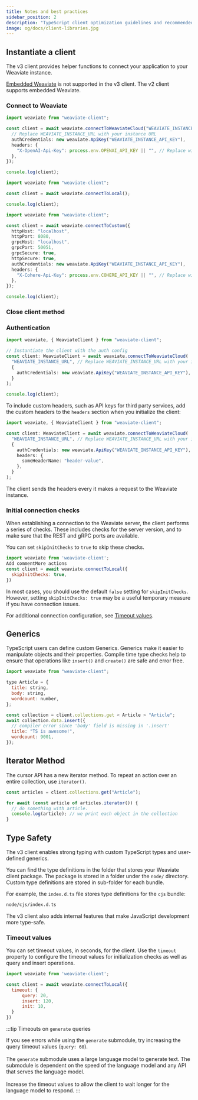 ```yaml
---
title: Notes and best practices
sidebar_position: 2
description: "TypeScript client optimization guidelines and recommended implementation patterns for web development."
image: og/docs/client-libraries.jpg
---
```



## Instantiate a client

The v3 client provides helper functions to connect your application to your Weaviate instance.

[Embedded Weaviate](/docs/weaviate/installation/embedded) is not supported in the v3 client. The v2 client supports embedded Weaviate.

### Connect to Weaviate

<Tabs groupId="platforms">
<TabItem value="wcd" label="WCD">

```ts
import weaviate from "weaviate-client";

const client = await weaviate.connectToWeaviateCloud("WEAVIATE_INSTANCE_URL", {
  // Replace WEAVIATE_INSTANCE_URL with your instance URL
  authCredentials: new weaviate.ApiKey("WEAVIATE_INSTANCE_API_KEY"),
  headers: {
    "X-OpenAI-Api-Key": process.env.OPENAI_API_KEY || "", // Replace with your inference API key
  },
});

console.log(client);
```

</TabItem>
<TabItem value="local" label="Local">

```ts
import weaviate from "weaviate-client";

const client = await weaviate.connectToLocal();

console.log(client);
```

</TabItem>
<TabItem value="custom" label="Custom">

```ts
import weaviate from "weaviate-client";

const client = await weaviate.connectToCustom({
  httpHost: "localhost",
  httpPort: 8080,
  grpcHost: "localhost",
  grpcPort: 50051,
  grpcSecure: true,
  httpSecure: true,
  authCredentials: new weaviate.ApiKey("WEAVIATE_INSTANCE_API_KEY"),
  headers: {
    "X-Cohere-Api-Key": process.env.COHERE_API_KEY || "", // Replace with your inference API key
  },
});

console.log(client);
```

</TabItem>
</Tabs>

### Close client method


<TSClientClose />

### Authentication


<ClientAuthApiKey />

```ts
import weaviate, { WeaviateClient } from "weaviate-client";

// Instantiate the client with the auth config
const client: WeaviateClient = await weaviate.connectToWeaviateCloud(
  "WEAVIATE_INSTANCE_URL", // Replace WEAVIATE_INSTANCE_URL with your instance URL
  {
    authCredentials: new weaviate.ApiKey("WEAVIATE_INSTANCE_API_KEY"), // Add your WCD API KEY here
  }
);

console.log(client);
```

To include custom headers, such as API keys for third party services, add the custom headers to the `headers` section when you initialize the client:

```ts
import weaviate, { WeaviateClient } from "weaviate-client";

const client: WeaviateClient = await weaviate.connectToWeaviateCloud(
  "WEAVIATE_INSTANCE_URL", // Replace WEAVIATE_INSTANCE_URL with your instance URL
  {
    authCredentials: new weaviate.ApiKey("WEAVIATE_INSTANCE_API_KEY"), // Add your WCD API KEY here
    headers: {
      someHeaderName: "header-value",
    },
  }
);
```

The client sends the headers every it makes a request to the Weaviate instance.

### Initial connection checks

When establishing a connection to the Weaviate server, the client performs a series of checks. These includes checks for the server version, and to make sure that the REST and gRPC ports are available.

You can set `skipInitChecks` to `true` to skip these checks.

```js
import weaviate from 'weaviate-client';
Add commentMore actions
const client = await weaviate.connectToLocal({
  skipInitChecks: true,
})
```

In most cases, you should use the default `false` setting for `skipInitChecks`. However, setting `skipInitChecks: true` may be a useful temporary measure if you have connection issues.

For additional connection configuration, see [Timeout values](#timeout-values).

## Generics

TypeScript users can define custom Generics. Generics make it easier to manipulate objects and their properties. Compile time type checks help to ensure that operations like `insert()` and `create()` are safe and error free.

```js
import weaviate from "weaviate-client";

type Article = {
  title: string,
  body: string,
  wordcount: number,
};

const collection = client.collections.get < Article > "Article";
await collection.data.insert({
  // compiler error since 'body' field is missing in '.insert'
  title: "TS is awesome!",
  wordcount: 9001,
});
```

## Iterator Method

The cursor API has a new iterator method. To repeat an action over an entire collection, use `iterator()`.

```js
const articles = client.collections.get("Article");

for await (const article of articles.iterator()) {
  // do something with article.
  console.log(article); // we print each object in the collection
}
```

## Type Safety

The v3 client enables strong typing with custom TypeScript types and user-defined generics.

You can find the type definitions in the folder that stores your Weaviate client package. The package is stored in a folder under the `node/` directory. Custom type definitions are stored in sub-folder for each bundle.

For example, the `index.d.ts` file stores type definitions for the `cjs` bundle:

```bash
node/cjs/index.d.ts
```

The v3 client also adds internal features that make JavaScript development more type-safe.

### Timeout values

You can set timeout values, in seconds, for the client. Use the `timeout` property to configure the timeout values for initialization checks as well as query and insert operations.

```js 
import weaviate from 'weaviate-client';

const client = await weaviate.connectToLocal({
  timeout: {
      query: 20,
      insert: 120,
      init: 10,
  }
})
```
:::tip Timeouts on `generate` queries

If you see errors while using the `generate` submodule, try increasing the query timeout values (`query: 60`). <br/><br/>The `generate` submodule uses a large language model to generate text. The submodule is dependent on the speed of the language model and any API that serves the language model. <br/><br/>Increase the timeout values to allow the client to wait longer for the language model to respond.
:::

